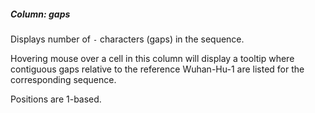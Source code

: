##### Column: gaps

Displays number of `-` characters (gaps) in the sequence.

Hovering mouse over a cell in this column will display a tooltip where contiguous gaps relative to the reference Wuhan-Hu-1 are listed for the corresponding sequence.

Positions are 1-based.
